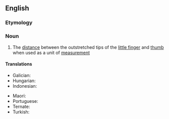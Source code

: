 ==English==

===Etymology===
{{compound|en|hand|span}}

===Noun===
{{en-noun}}

# The [[distance]] between the outstretched tips of the [[little finger]] and [[thumb]] when used as a unit of [[measurement]]

====Translations====
{{trans-top|a measurement}}
* Galician: {{t+|gl|palmo|m}}
* Hungarian: {{t+|hu|arasz}}
* Indonesian: {{t+|id|jengkal}}
{{trans-mid}}
* Maori: {{t|mi|matikara}}
* Portuguese: {{t+|pt|palmo|m}}
* Ternate: {{t|tft|bicanga}}
* Turkish: {{t+|tr|karış}}
{{trans-bottom}}